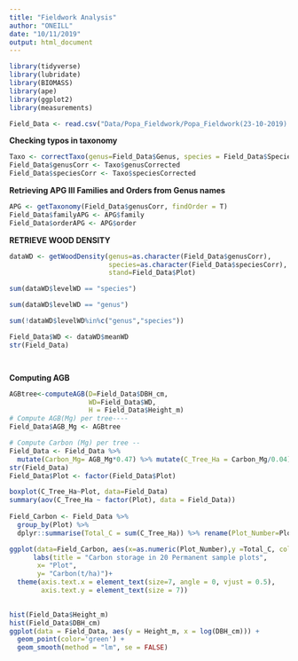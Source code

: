 ```yaml
---
title: "Fieldwork Analysis"
author: "ONEILL"
date: "10/11/2019"
output: html_document
---
```



```r
library(tidyverse)
library(lubridate)
library(BIOMASS)
library(ape)
library(ggplot2)
library(measurements)
```

```r
Field_Data <- read.csv("Data/Popa_Fieldwork/Popa_Fieldwork(23-10-2019).csv", stringsAsFactors = F)
```

**Checking typos in taxonomy**

```r
Taxo <- correctTaxo(genus=Field_Data$Genus, species = Field_Data$Species)
Field_Data$genusCorr <- Taxo$genusCorrected
Field_Data$speciesCorr <- Taxo$speciesCorrected
```
**Retrieving APG III Families and Orders from Genus names**

```r
APG <- getTaxonomy(Field_Data$genusCorr, findOrder = T)
Field_Data$familyAPG <- APG$family
Field_Data$orderAPG <- APG$order
```

**RETRIEVE WOOD DENSITY**

```r
dataWD <- getWoodDensity(genus=as.character(Field_Data$genusCorr),
                         species=as.character(Field_Data$speciesCorr),
                         stand=Field_Data$Plot)
```


```r
sum(dataWD$levelWD == "species")

sum(dataWD$levelWD == "genus")

sum(!dataWD$levelWD%in%c("genus","species"))

Field_Data$WD <- dataWD$meanWD
str(Field_Data)




```

**Computing AGB**

```r
AGBtree<-computeAGB(D=Field_Data$DBH_cm,
                    WD=Field_Data$WD,
                    H = Field_Data$Height_m)
# Compute AGB(Mg) per tree----
Field_Data$AGB_Mg <- AGBtree

# Compute Carbon (Mg) per tree --
Field_Data <- Field_Data %>%
  mutate(Carbon_Mg= AGB_Mg*0.47) %>% mutate(C_Tree_Ha = Carbon_Mg/0.04)
str(Field_Data)
Field_Data$Plot <- factor(Field_Data$Plot)

boxplot(C_Tree_Ha~Plot, data=Field_Data)
summary(aov(C_Tree_Ha ~ factor(Plot), data = Field_Data))
 
Field_Carbon <- Field_Data %>%
  group_by(Plot) %>%
  dplyr::summarise(Total_C = sum(C_Tree_Ha)) %>% rename(Plot_Number=Plot)

ggplot(data=Field_Carbon, aes(x=as.numeric(Plot_Number),y =Total_C, color=as.numeric(Plot_Number)))+ geom_point()+ geom_line()+
      labs(title = "Carbon storage in 20 Permanent sample plots", 
       x= "Plot",
       y= "Carbon(t/ha)")+
  theme(axis.text.x = element_text(size=7, angle = 0, vjust = 0.5),
        axis.text.y = element_text(size = 7))
 

```

```r
hist(Field_Data$Height_m)
hist(Field_Data$DBH_cm)
ggplot(data = Field_Data, aes(y = Height_m, x = log(DBH_cm))) + 
  geom_point(color='green') +
  geom_smooth(method = "lm", se = FALSE)

```


